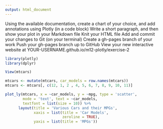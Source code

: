 ```yaml
---
output: html_document
---
```

Using the available documentation, create a chart of your choice, and add annotations using Plotly (in a code block)
Write a short paragraph, and then show your plot in your Markdown file
Knit your HTML file
Add and commit your changes to Git (on your terminal)
Create a gh-pages branch of your work
Push your gh-pages branch up to GitHub
View your new interactive website at YOUR-USERNAME.github.io/m12-plotly/exercise-2

``` r
library(plotly)
library(dplyr)

View(mtcars)

mtcars <- mutate(mtcars, car_models = row.names(mtcars))
mtcars <- mtcars[, c(12, 1, 2 , 4, 5, 6, 7, 8, 9, 10, 11)]

plot_ly(mtcars, x = ~car_models, y = ~mpg, type = 'scatter',
        mode = 'text', text = ~car_models,
        textfont = list(size = 10)) %>%
      layout(title = 'Various Cars and their MPGs',
             xaxis = list(title = 'Car Models',
                          zeroline = TRUE),
             yaxis = list(title = 'MPGs')) 
```

